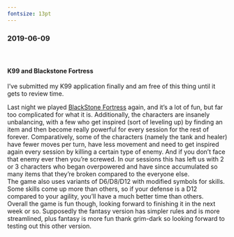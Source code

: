 ---
fontsize: 13pt
---


### 2019-06-09{.tabset}

####  <span>&#8203;</span>

#### K99 and Blackstone Fortress

I've submitted my K99 application finally and am free of this thing until it gets to review time.

Last night we played [BlackStone Fortress](https://www.games-workshop.com/en-US/Warhammer-Quest-Blackstone-Fortress-2018-eng) again, and it's a lot of fun, but far too complicated for what it is. Additionally, the characters are insanely unbalancing, with a few who get inspired (sort of leveling up) by finding an item and then become really powerful for every session for the rest of forever. Comparatively, some of the characters (namely the tank and healer) have fewer moves per turn, have less movement and need to get inspired again every session by killing a certain type of enemy. And if you don't face that enemy ever then you're screwed. In our sessions this has left us with 2 or 3 characters who began overpowered and have since accumulated so many items that they're broken compared to the everyone else.<br>
The game also uses variants of D6/D8/D12 with modified symbols for skills. Some skills come up more than others, so if your defense is a D12 compared to your agility, you'll have a much better time than others.<br>
Overall the game is fun though, looking forward to finishing it in the next week or so. Supposedly the fantasy version has simpler rules and is more streamlined, plus fantasy is more fun thank grim-dark so looking forward to testing out this other version.



